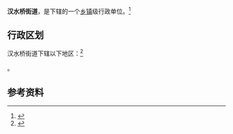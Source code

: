 {{中国乡级行政区|42/01/04/004/000}}

'''汉水桥街道'''，是{{PRC admin/fullname|42/01/04/004/000|3}}下辖的一个[[乡镇|乡镇]]级行政单位。<ref>{{PRC admin/ref sgc|{{PRC admin/parent|42/01/04/004/000}}}}</ref>

== 行政区划 ==

汉水桥街道下辖以下地区：<ref>{{PRC admin/ref sgc|42/01/04/004/000}}</ref>

{{PRC admin/children|42/01/04/004/000}}。

== 参考资料 ==

{{reflist}}

{{行政区划小作品}}
{{PRC admin/navcat|42/01/04/004/000}}